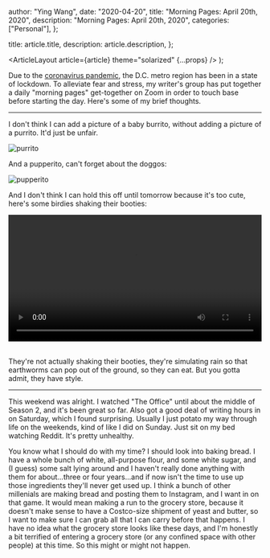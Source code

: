 
  author: "Ying Wang",
  date: "2020-04-20",
  title: "Morning Pages: April 20th, 2020",
  description: "Morning Pages: April 20th, 2020",
  categories: ["Personal"],
};

  title: article.title,
  description: article.description,
};

  <ArticleLayout article={article} theme="solarized" {...props} />
);

Due to the [coronavirus
pandemic](https://en.wikipedia.org/wiki/2019-20_coronavirus_pandemic), the D.C.
metro region has been in a state of lockdown. To alleviate fear and stress, my
writer's group has put together a daily "morning pages" get-together on Zoom in
order to touch base before starting the day. Here's some of my brief thoughts.

---

I don't think I can add a picture of a baby burrito, without adding a picture of
a purrito. It'd just be unfair.

![purrito](/img/posts/2020/04/20/morning_pages.jpg)

And a pupperito, can't forget about the doggos:

![pupperito](/img/posts/2020/04/20/morning_pages_2.jpg)

And I don't think I can hold this off until tomorrow because it's too cute,
here's some birdies shaking their booties:

<!-- https://stackoverflow.com/a/26276254 -->

<video style="width: 100%; width: -moz-available; width: -webkit-fill-available; width: fill-available; max-width: 100%;" controls>
    <source src="/video/posts/2020/04/20/morning_pages_3.mp4" type="video/mp4">
    Your browser does not support HTML5 video.
</video>
<br/>
<br/>

They're not actually shaking their booties, they're simulating rain so that
earthworms can pop out of the ground, so they can eat. But you gotta admit, they
have style.

---

This weekend was alright. I watched "The Office" until about the middle of
Season 2, and it's been great so far. Also got a good deal of writing hours in
on Saturday, which I found surprising. Usually I just potato my way through life
on the weekends, kind of like I did on Sunday. Just sit on my bed watching
Reddit. It's pretty unhealthy.

You know what I should do with my time? I should look into baking bread. I have
a whole bunch of white, all-purpose flour, and some white sugar, and (I guess)
some salt lying around and I haven't really done anything with them for
about...three or four years...and if now isn't the time to use up those
ingredients they'll never get used up. I think a bunch of other millenials are
making bread and posting them to Instagram, and I want in on that game. It would
mean making a run to the grocery store, because it doesn't make sense to have a
Costco-size shipment of yeast and butter, so I want to make sure I can grab all
that I can carry before that happens. I have no idea what the grocery store
looks like these days, and I'm honestly a bit terrified of entering a grocery
store (or any confined space with other people) at this time. So this might or
might not happen.

